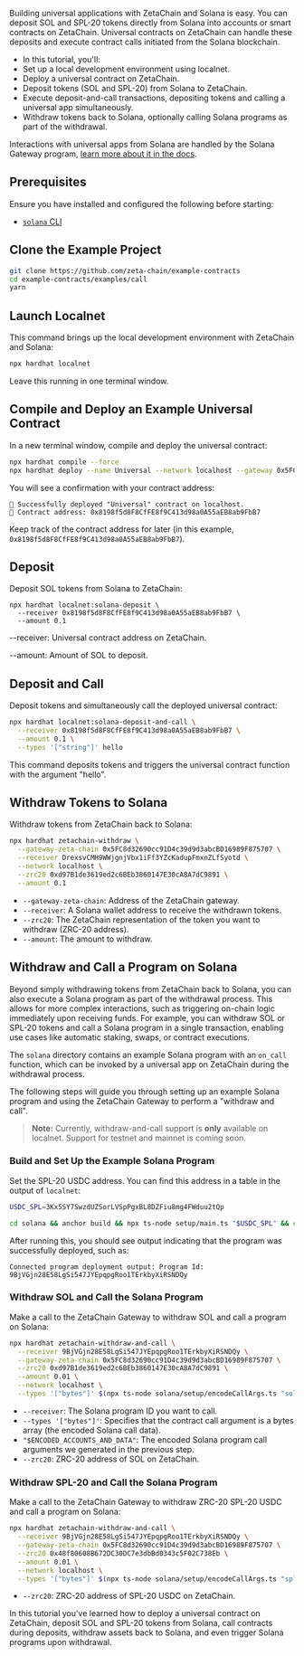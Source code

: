 Building universal applications with ZetaChain and Solana is easy. You can
deposit SOL and SPL-20 tokens directly from Solana into accounts or smart
contracts on ZetaChain. Universal contracts on ZetaChain can handle these
deposits and execute contract calls initiated from the Solana blockchain.

- In this tutorial, you'll:
- Set up a local development environment using localnet.
- Deploy a universal contract on ZetaChain.
- Deposit tokens (SOL and SPL-20) from Solana to ZetaChain.
- Execute deposit-and-call transactions, depositing tokens and calling a
  universal app simultaneously.
- Withdraw tokens back to Solana, optionally calling Solana programs as part of
  the withdrawal.

Interactions with universal apps from Solana are handled by the Solana Gateway
program, [learn more about it in the docs](/developers/chains/solana).

## Prerequisites

Ensure you have installed and configured the following before starting:

- [`solana` CLI](https://solana.com/docs/intro/installation)

## Clone the Example Project

```bash
git clone https://github.com/zeta-chain/example-contracts
cd example-contracts/examples/call
yarn
```

## Launch Localnet

This command brings up the local development environment with ZetaChain and
Solana:

```bash
npx hardhat localnet
```

Leave this running in one terminal window.

## Compile and Deploy an Example Universal Contract

In a new terminal window, compile and deploy the universal contract:

```bash
npx hardhat compile --force
npx hardhat deploy --name Universal --network localhost --gateway 0x5FC8d32690cc91D4c39d9d3abcBD16989F875707
```

You will see a confirmation with your contract address:

```
🚀 Successfully deployed "Universal" contract on localhost.
📜 Contract address: 0x8198f5d8F8CfFE8f9C413d98a0A55aEB8ab9FbB7
```

Keep track of the contract address for later (in this example,
`0x8198f5d8F8CfFE8f9C413d98a0A55aEB8ab9FbB7`).

## Deposit

Deposit SOL tokens from Solana to ZetaChain:

```
npx hardhat localnet:solana-deposit \
  --receiver 0x8198f5d8F8CfFE8f9C413d98a0A55aEB8ab9FbB7 \
  --amount 0.1
```

--receiver: Universal contract address on ZetaChain.

--amount: Amount of SOL to deposit.

## Deposit and Call

Deposit tokens and simultaneously call the deployed universal contract:

```bash
npx hardhat localnet:solana-deposit-and-call \
  --receiver 0x8198f5d8F8CfFE8f9C413d98a0A55aEB8ab9FbB7 \
  --amount 0.1 \
  --types '["string"]' hello
```

This command deposits tokens and triggers the universal contract function with
the argument "hello".

## Withdraw Tokens to Solana

Withdraw tokens from ZetaChain back to Solana:

```bash
npx hardhat zetachain-withdraw \
  --gateway-zeta-chain 0x5FC8d32690cc91D4c39d9d3abcBD16989F875707 \
  --receiver DrexsvCMH9WWjgnjVbx1iFf3YZcKadupFmxnZLfSyotd \
  --network localhost \
  --zrc20 0xd97B1de3619ed2c6BEb3860147E30cA8A7dC9891 \
  --amount 0.1
```

- `--gateway-zeta-chain`: Address of the ZetaChain gateway.
- `--receiver`: A Solana wallet address to receive the withdrawn tokens.
- `--zrc20`: The ZetaChain representation of the token you want to withdraw
  (ZRC-20 address).
- `--amount`: The amount to withdraw.

## Withdraw and Call a Program on Solana

Beyond simply withdrawing tokens from ZetaChain back to Solana, you can also
execute a Solana program as part of the withdrawal process. This allows for more
complex interactions, such as triggering on-chain logic immediately upon
receiving funds. For example, you can withdraw SOL or SPL-20 tokens and call a
Solana program in a single transaction, enabling use cases like automatic
staking, swaps, or contract executions.

The `solana` directory contains an example Solana program with an `on_call`
function, which can be invoked by a universal app on ZetaChain during the
withdrawal process.

The following steps will guide you through setting up an example Solana program
and using the ZetaChain Gateway to perform a "withdraw and call".

> **Note:** Currently, withdraw-and-call support is **only** available on
> localnet. Support for testnet and mainnet is coming soon.

### Build and Set Up the Example Solana Program

Set the SPL-20 USDC address. You can find this address in a table in the output
of `localnet`:

```bash
USDC_SPL=3Kx5SY7SwzdUZSorLVSpPgxBL8DZFiu8mg4FWduu2tQp
```

```bash
cd solana && anchor build && npx ts-node setup/main.ts "$USDC_SPL" && cd -
```

After running this, you should see output indicating that the program was
successfully deployed, such as:

```
Connected program deployment output: Program Id: 9BjVGjn28E58LgSi547JYEpqpgRoo1TErkbyXiRSNDQy
```

### Withdraw SOL and Call the Solana Program

Make a call to the ZetaChain Gateway to withdraw SOL and call a program on
Solana:

```bash
npx hardhat zetachain-withdraw-and-call \
  --receiver 9BjVGjn28E58LgSi547JYEpqpgRoo1TErkbyXiRSNDQy \
  --gateway-zeta-chain 0x5FC8d32690cc91D4c39d9d3abcBD16989F875707 \
  --zrc20 0xd97B1de3619ed2c6BEb3860147E30cA8A7dC9891 \
  --amount 0.01 \
  --network localhost \
  --types '["bytes"]' $(npx ts-node solana/setup/encodeCallArgs.ts "sol" "$USDC_SPL")
```

- `--receiver`: The Solana program ID you want to call.
- `--types '["bytes"]'`: Specifies that the contract call argument is a bytes
  array (the encoded Solana call data).
- `"$ENCODED_ACCOUNTS_AND_DATA"`: The encoded Solana program call arguments we
  generated in the previous step.
- `--zrc20`: ZRC-20 address of SOL on ZetaChain.

### Withdraw SPL-20 and Call the Solana Program

Make a call to the ZetaChain Gateway to withdraw ZRC-20 SPL-20 USDC and call a
program on Solana:

```bash
npx hardhat zetachain-withdraw-and-call \
  --receiver 9BjVGjn28E58LgSi547JYEpqpgRoo1TErkbyXiRSNDQy \
  --gateway-zeta-chain 0x5FC8d32690cc91D4c39d9d3abcBD16989F875707 \
  --zrc20 0x48f80608B672DC30DC7e3dbBd0343c5F02C738Eb \
  --amount 0.01 \
  --network localhost \
  --types '["bytes"]' $(npx ts-node solana/setup/encodeCallArgs.ts "spl" "$USDC_SPL")
```

- `--zrc20`: ZRC-20 address of SPL-20 USDC on ZetaChain.

In this tutorial you’ve learned how to deploy a universal contract on ZetaChain,
deposit SOL and SPL-20 tokens from Solana, call contracts during deposits,
withdraw assets back to Solana, and even trigger Solana programs upon
withdrawal.
